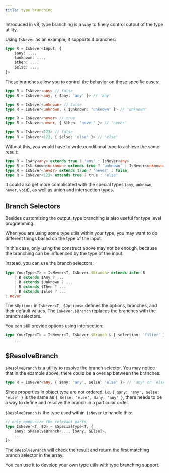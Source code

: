```yaml
---
title: type branching
---
```


Introduced in v8,
type branching is a way to finely control output of the type utility.

Using `IsNever` as an example, it supports 4 branches:

```ts
type R = IsNever<Input, {
	$any: ...,
	$unknown: ...,
	$then: ...,
	$else: ...,
}>
```

These branches allow you to control the behavior on those specific cases:

```ts
type R = IsNever<any> // false
type R = IsNever<any, { $any: 'any' }> // 'any'

type R = IsNever<unknown> // false
type R = IsNever<unknown, { $unknown: 'unknown' }> // 'unknown'

type R = IsNever<never> // true
type R = IsNever<never, { $then: 'never' }> // 'never'

type R = IsNever<123> // false
type R = IsNever<123, { $else: 'else' }> // 'else'
```

Without this, you would have to write conditional type to achieve the same result:

```ts
type R = IsAny<any> extends true ? 'any' : IsNever<any>
type R = IsUnknown<unknown> extends true ? 'unknown' : IsNever<unknown>
type R = IsNever<never> extends true ? 'never' : false
type R = IsNever<123> extends true ? true : 'else'
```

It could also get more complicated with the special types (`any`, `unknown`, `never`, `void`),
as well as union and intersection types.

## Branch Selectors

Besides customizing the output,
type branching is also useful for type level programming.

When you are using some type utils within your type,
you may want to do different things based on the type of the input.

In this case, only using the construct above may not be enough,
because the branching can be influenced by the type of the input.

Instead, you can use the branch selectors:

```ts
type YourType<T> = IsNever<T, IsNever.$Branch> extends infer B
	? B extends $Any ? ...
	: B extends $Unknown ? ...
	: B extends $Then ? ...
	: B extends $Else ? ...
: never
```

The `$Options` in `IsNever<T, $Options>` defines the options, branches, and their default values.
The `IsNever.$Branch` replaces the branches with the branch selectors.

You can still provide options using intersection:

```ts
type YourType<T> = IsNever<T, IsNever.$Branch & { selection: 'filter' }> extends infer B
	...
```

## $ResolveBranch

`$ResolveBranch` is a utility to resolve the branch selector.
You may notice that in the example above,
there could be a overlap between the branches:

```ts
type R = IsNever<any, { $any: 'any', $else: 'else' }> // 'any' or `else`?
```

Since properties in object type are not ordered,
i.e. `{ $any: 'any', $else: 'else' }` is the same as `{ $else: 'else', $any: 'any' }`,
there needs to be a way to define and resolve the branch in a particular order.

`$ResolveBranch` is the type used within `IsNever` to handle this:

```ts
// only emphasize the relevant parts
type IsNever<T, $O> = $SpecialType<T, {
	$any: $ResolveBranch<..., [$Any, $Else]>,
	...
}>
```

The `$ResolveBranch` will check the result and return the first matching branch selector in the array.

You can use it to develop your own type utils with type branching support.
